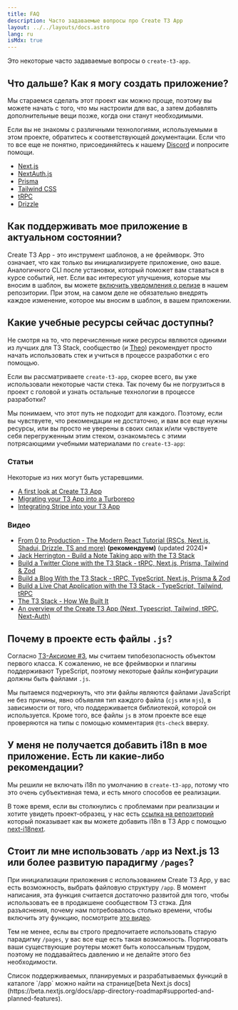```yaml
---
title: FAQ
description: Часто задаваемые вопросы про Create T3 App
layout: ../../layouts/docs.astro
lang: ru
isMdx: true
---
```



Это некоторые часто задаваемые вопросы о `create-t3-app`.

## Что дальше? Как я могу создать приложение?

Мы стараемся сделать этот проект как можно проще, поэтому вы можете начать с того, что мы настроили для вас, а затем добавлять дополнительные вещи позже, когда они станут необходимыми.

Если вы не знакомы с различными технологиями, используемыми в этом проекте, обратитесь к соответствующей документации. Если что то все еще не понятно, присоединяйтесь к нашему [Discord](https://t3.gg/discord) и попросите помощи.

- [Next.js](https://nextjs.org/)
- [NextAuth.js](https://next-auth.js.org)
- [Prisma](https://prisma.io)
- [Tailwind CSS](https://tailwindcss.com)
- [tRPC](https://trpc.io)
- [Drizzle](https://orm.drizzle.team/docs/overview)

## Как поддерживать мое приложение в актуальном состоянии?

Create T3 App - это инструмент шаблонов, а не фреймворк. Это означает, что как только вы инициализируете приложение, оно ваше. Аналогичного CLI после установки, который поможет вам ставаться в курсе событий, нет. Если вас интересуют улучшения, которые мы вносим в шаблон, вы можете [включить уведомления о релизе](https://docs.github.com/en/account-and-profile/managing-subscriptions-and-notifications-on-github/setting-up-notifications/configuring-notifications#configuring-your-watch-settings-for-an-individual-repository) в нашем репозитории. При этом, на самом деле не обязательно внедрять каждое изменение, которое мы вносим в шаблон, в вашем приложении.

## Какие учебные ресурсы сейчас доступны?

Не смотря на то, что перечисленные ниже ресурсы являются одиними из лучших для T3 Stack, сообщество (и [Theo](https://youtu.be/rzwaaWH0ksk?t=1436)) рекомендует просто начать использовать стек и учиться в процессе разработки с его помощью.

Если вы рассматриваете `create-t3-app`, скорее всего, вы уже использовали некоторые части стека. Так почему бы не погрузиться в проект с головой и узнать остальные технологии в процессе разработки?

Мы понимаем, что этот путь не подходит для каждого. Поэтому, если вы чувствуете, что рекомендации не достаточно, и вам все еще нужны ресурсы, или вы просто не уверены в своих силах и/или чувствуете себя перегруженным этим стеком, ознакомьтесь с этими потрясающими учебными материалами по `create-t3-app`:

### Статьи

Некоторые из них могут быть устаревшими.

- [A first look at Create T3 App](https://dev.to/ajcwebdev/a-first-look-at-create-t3-app-1i8f)
- [Migrating your T3 App into a Turborepo](https://www.jumr.dev/blog/t3-turbo)
- [Integrating Stripe into your T3 App](https://blog.nickramkissoon.com/posts/integrate-stripe-t3)

### Видео

- [From 0 to Production - The Modern React Tutorial (RSCs, Next.js, Shadui, Drizzle, TS and more)](https://www.youtube.com/watch?v=d5x0JCZbAJs) **(рекомендуем)** (updated 2024)*
- [Jack Herrington - Build a Note Taking app with the T3 Stack](https://www.youtube.com/watch?v=J1gzN1SAhyM)
- [Build a Twitter Clone with the T3 Stack - tRPC, Next.js, Prisma, Tailwind & Zod](https://www.youtube.com/watch?v=nzJsYJPCc80)
- [Build a Blog With the T3 Stack - tRPC, TypeScript, Next.js, Prisma & Zod](https://www.youtube.com/watch?v=syEWlxVFUrY)
- [Build a Live Chat Application with the T3 Stack - TypeScript, Tailwind, tRPC](https://www.youtube.com/watch?v=dXRRY37MPuk)
- [The T3 Stack - How We Built It](https://www.youtube.com/watch?v=H-FXwnEjSsI)
- [An overview of the Create T3 App (Next, Typescript, Tailwind, tRPC, Next-Auth)](https://www.youtube.com/watch?v=VJH8dsPtbeU)

## Почему в проекте есть файлы `.js`?

Согласно [T3-Аксиоме #3](/ru/introduction#typesafety-isnt-optional), мы считаем типобезопасность объектом первого класса. К сожалению, не все фреймворки и плагины поддерживают TypeScript, поэтому некоторые файлы конфигурации должны быть файлами `.js`.

Мы пытаемся подчеркнуть, что эти файлы являются файлами JavaScript не без причины, явно объявляя тип каждого файла (`cjs` или `mjs`), в зависимости от того, что поддерживается библиотекой, которой он используется. Кроме того, все файлы `js` в этом проекте все еще проверяются на типы с помощью комментария `@ts-check` вверху.

## У меня не получается добавить i18n в мое приложение. Есть ли какие-либо рекомендации?

Мы решили не включать i18n по умолчанию в `create-t3-app`, потому что это очень субъективная тема, и есть много способов ее реализации.

В тоже время, если вы столкнулись с проблемами при реализации и хотите увидеть проект-образец, у нас есть [ссылка на репозиторий](https://github.com/juliusmarminge/t3-i18n) который показывает как вы можете добавить i18n в T3 App с помощью [next-i18next](https://github.com/i18next/next-i18next).

## Стоит ли мне использовать `/app` из Next.js 13 или более развитую парадигму `/pages`?

При инициализации приложения с использованием Create T3 App, у вас есть возможность, выбрать файловую структуру `/app`. В момент написания, эта функция считается достаточно развитой для того, чтобы использовать ее в продакшене сообществом T3 стэка. Для разъяснения, почему нам потребовалось столько времени, чтобы включить эту функцию, посмотрите [это видео](https://www.youtube.com/watch?v=PmBfq-SpzCU).

Тем не менее, еслы вы строго предпочитаете использовать старую парадигму `/pages`, у вас все еще есть такая возможность. Портировать ваши существующие роутеры может быть колоcсальным трудом, поэтому не поддавайтесь давлению и не делайте этого без необходимости.

<Callout type="info">
  Список поддерживаемых, планируемых и разрабатываемых функций в каталоге `/app` можно найти на странице[beta Next.js docs](https://beta.nextjs.org/docs/app-directory-roadmap#supported-and-planned-features).
</Callout>
